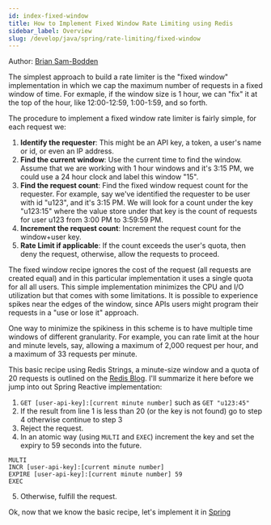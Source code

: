 ```yaml
---
id: index-fixed-window
title: How to Implement Fixed Window Rate Limiting using Redis
sidebar_label: Overview
slug: /develop/java/spring/rate-limiting/fixed-window
---
```


Author: [Brian Sam-Bodden](https://twitter.com/bsbodden)


The simplest approach to build a rate limiter is the "fixed window" implementation in which we cap the
maximum number of requests in a fixed window of time. For exmaple, if the window size is 1 hour, we can
"fix" it at the top of the hour, like 12:00-12:59, 1:00-1:59, and so forth.

The procedure to implement a fixed window rate limiter is fairly simple, for each request we:

1. **Identify the requester**: This might be an API key, a token, a user's name or id, or even an IP address.
2. **Find the current window**: Use the current time to find the window. Assume that we are working with 1 hour windows
   and it's 3:15 PM, we could use a 24 hour clock and label this window "15".
3. **Find the request count**: Find the fixed window request count for the requester. For example, say we've
   identified the requester to be user with id "u123", and it's 3:15 PM. We will look for a count under the
   key "u123:15" where the value store under that key is the count of requests for user u123 from 3:00 PM
   to 3:59:59 PM.
4. **Increment the request count**: Increment the request count for the window+user key.
5. **Rate Limit if applicable**: If the count exceeds the user's quota, then deny the request, otherwise, allow the
   requests to proceed.

The fixed window recipe ignores the cost of the request (all requests are created equal) and in this particular implementation
it uses a single quota for all all users. This simple implementation minimizes the CPU and I/O utilization but that comes with
some limitations. It is possible to experience spikes near the edges of the window, since APIs users might program their
requests in a "use or lose it" approach.

One way to minimize the spikiness in this scheme is to have multiple time windows of different granularity. For example, you can
rate limit at the hour and minute levels, say, allowing a maximum of 2,000 request per hour, and a maximum of 33 requests
per minute.

This basic recipe using Redis Strings, a minute-size window and a quota of 20 requests is outlined on
the [Redis Blog](https://redis.com/redis-best-practices/basic-rate-limiting/). I'll summarize it here before we jump
into out Spring Reactive implementation:

1. `GET [user-api-key]:[current minute number]` such as `GET "u123:45"`
2.	If the result from line 1 is less than 20 (or the key is not found) go to step 4 otherwise continue to step 3
3.	Reject the request.
4.	In an atomic way (using `MULTI` and `EXEC`) increment the key and set the expiry to 59 seconds into the future.
  ```
  MULTI
  INCR [user-api-key]:[current minute number]
  EXPIRE [user-api-key]:[current minute number] 59
  EXEC
  ```
5. Otherwise, fulfill the request.

Ok, now that we know the basic recipe, let's implement it in [Spring](/develop/java/spring/rate-limiting/fixed-window/reactive)

